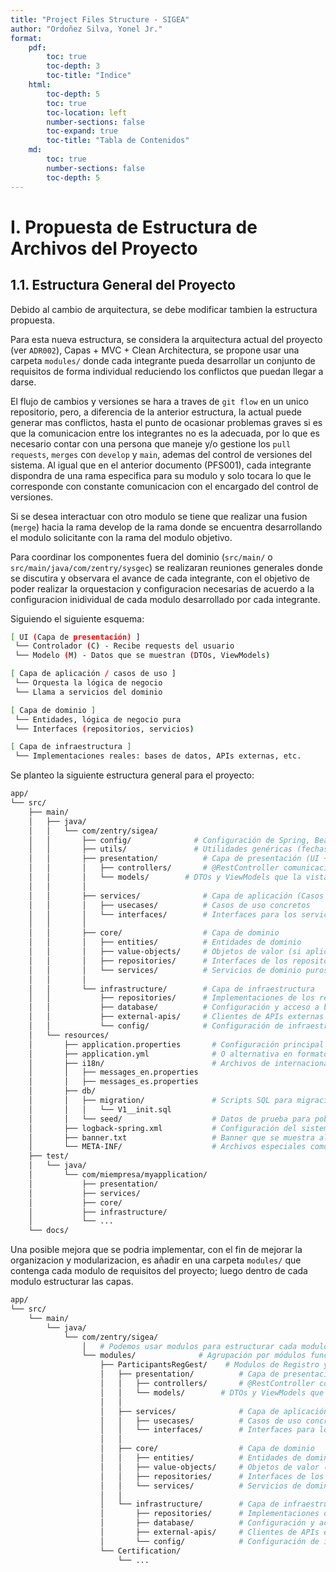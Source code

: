 ```yaml
---
title: "Project Files Structure - SIGEA"
author: "Ordoñez Silva, Yonel Jr."
format: 
    pdf: 
        toc: true
        toc-depth: 3
        toc-title: "Indice"
    html:
        toc-depth: 5
        toc: true
        toc-location: left
        number-sections: false
        toc-expand: true
        toc-title: "Tabla de Contenidos"
    md: 
        toc: true
        number-sections: false
        toc-depth: 5
---
```


# I. Propuesta de Estructura de Archivos del Proyecto

## 1.1. Estructura General del Proyecto

Debido al cambio de arquitectura, se debe modificar tambien la estructura propuesta.

Para esta nueva estructura, se considera la arquitectura actual del proyecto (ver `ADR002`), Capas + MVC + Clean Architectura, se propone usar una carpeta `modules/` donde cada integrante pueda desarrollar un conjunto de requisitos de forma individual reduciendo los conflictos que puedan llegar a darse. 

El flujo de cambios y versiones se hara a traves de `git flow` en un unico repositorio, pero, a diferencia de la anterior estructura, la actual puede generar mas conflictos, hasta el punto de ocasionar problemas graves si es que la comunicacion entre los integrantes no es la adecuada, por lo que es necesario contar con una persona que maneje y/o gestione los `pull requests`, `merges` con `develop` y `main`, ademas del control de versiones del sistema. Al igual que en el anterior documento (PFS001), cada integrante dispondra de una rama especifica para su modulo y solo tocara lo que le corresponde con constante comunicacion con el encargado del control de versiones.

Si se desea interactuar con otro modulo se tiene que realizar una fusion (`merge`) hacia la rama develop de la rama donde se encuentra desarrollando el modulo solicitante con la rama del modulo objetivo.

Para coordinar los componentes fuera del dominio (`src/main/` o `src/main/java/com/zentry/sysgec`) se realizaran reuniones generales donde se discutira y observara el avance de cada integrante, con el objetivo de poder realizar la orquestacion y configuracion necesarias de acuerdo a la configuracion inidividual de cada modulo desarrollado por cada integrante.

Siguiendo el siguiente esquema:

```bash
[ UI (Capa de presentación) ]
 └── Controlador (C) - Recibe requests del usuario
 └── Modelo (M) - Datos que se muestran (DTOs, ViewModels)

[ Capa de aplicación / casos de uso ]
 └── Orquesta la lógica de negocio
 └── Llama a servicios del dominio

[ Capa de dominio ]
 └── Entidades, lógica de negocio pura
 └── Interfaces (repositorios, servicios)

[ Capa de infraestructura ]
 └── Implementaciones reales: bases de datos, APIs externas, etc.
```

Se planteo la siguiente estructura general para el proyecto:

```bash
app/
└── src/
    ├── main/
    │   ├── java/
    │   │   └── com/zentry/sigea/
    │   │       ├── config/              # Configuración de Spring, Beans, Seguridad, CORS, etc.
    │   │       ├── utils/               # Utilidades genéricas (fechas, strings, etc.)
    │   │       ├── presentation/          # Capa de presentación (UI + Controladores)
    │   │       │   ├── controllers/       # @RestController comunicacion con frontend
    │   │       │   └── models/        # DTOs y ViewModels que la vista necesita
    │   │       │
    │   │       ├── services/              # Capa de aplicación (Casos de uso)
    │   │       │   ├── usecases/          # Casos de uso concretos
    │   │       │   └── interfaces/        # Interfaces para los servicios del dominio
    │   │       │
    │   │       ├── core/                  # Capa de dominio
    │   │       │   ├── entities/          # Entidades de dominio
    │   │       │   ├── value-objects/     # Objetos de valor (si aplica)
    │   │       │   ├── repositories/      # Interfaces de los repositorios
    │   │       │   └── services/          # Servicios de dominio puros
    │   │       │
    │   │       └── infrastructure/        # Capa de infraestructura
    │   │           ├── repositories/      # Implementaciones de los repositorios
    │   │           ├── database/          # Configuración y acceso a base de datos
    │   │           ├── external-apis/     # Clientes de APIs externas
    │   │           └── config/            # Configuración de infraestructura (env, logger, etc.)
    │   └── resources/
    │       ├── application.properties       # Configuración principal (por defecto)
    │       ├── application.yml              # O alternativa en formato YAML
    │       ├── i18n/                        # Archivos de internacionalización (mensajes por idioma)
    │       │   ├── messages_en.properties
    │       │   ├── messages_es.properties
    │       ├── db/
    │       │   ├── migration/               # Scripts SQL para migraciones (ej: Flyway, Liquibase)
    │       │   │   └── V1__init.sql
    │       │   └── seed/                    # Datos de prueba para poblar la DB
    │       ├── logback-spring.xml           # Configuración del sistema de logs (Logback)
    │       ├── banner.txt                   # Banner que se muestra al arrancar la app
    │       └── META-INF/                    # Archivos especiales como manifest, spring.factories, etc.
    ├── test/
    │   └── java/
    │       └── com/miempresa/myapplication/
    │           ├── presentation/
    │           ├── services/
    │           ├── core/
    │           ├── infrastructure/
    │           └── ...
    └── docs/
```

Una posible mejora que se podria implementar, con el fin de mejorar la organizacion y modularizacion, es añadir en una carpeta `modules/` que contenga cada modulo de requisitos del proyecto; luego dentro de cada modulo estructurar las capas.

```bash
app/
└── src/
    └── main/
        └── java/
            └── com/zentry/sigea/
                │   # Podemos usar modulos para estructurar cada modulo de requisitos
                └── modules/              # Agrupación por módulos funcionales
                    ├── ParticipantsRegGest/    # Modulos de Registro y Gestion de Participantes
                    │   ├── presentation/          # Capa de presentación (UI + Controladores)
                    │   │   ├── controllers/       # @RestController comunicacion con frontend
                    │   │   └── models/        # DTOs y ViewModels que la vista necesita
                    │   │
                    │   ├── services/              # Capa de aplicación (Casos de uso)
                    │   │   ├── usecases/          # Casos de uso concretos
                    │   │   └── interfaces/        # Interfaces para los servicios del dominio
                    │   │
                    │   ├── core/                  # Capa de dominio
                    │   │   ├── entities/          # Entidades de dominio
                    │   │   ├── value-objects/     # Objetos de valor (si aplica)
                    │   │   ├── repositories/      # Interfaces de los repositorios
                    │   │   └── services/          # Servicios de dominio puros
                    │   │
                    │   └── infrastructure/        # Capa de infraestructura
                    │       ├── repositories/      # Implementaciones de los repositorios
                    │       ├── database/          # Configuración y acceso a base de datos
                    │       ├── external-apis/     # Clientes de APIs externas
                    │       └── config/            # Configuración de infraestructura (env, logger, etc.)
                    └── Certification/
                        └── ...
```